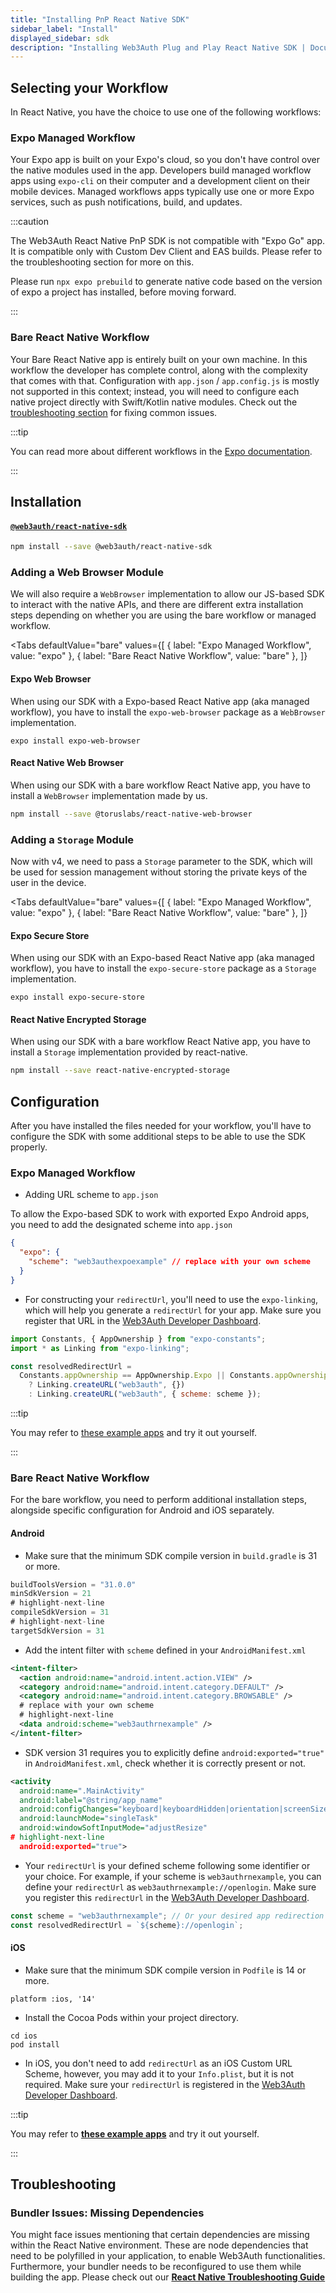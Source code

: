 ```yaml
---
title: "Installing PnP React Native SDK"
sidebar_label: "Install"
displayed_sidebar: sdk
description: "Installing Web3Auth Plug and Play React Native SDK | Documentation - Web3Auth"
---
```



## Selecting your Workflow

In React Native, you have the choice to use one of the following workflows:

### Expo Managed Workflow

Your Expo app is built on your Expo's cloud, so you don't have control over the native modules used in the app. Developers build managed workflow apps
using `expo-cli` on their computer and a development client on their mobile devices. Managed workflows apps typically use one or more Expo services,
such as push notifications, build, and updates.

:::caution

The Web3Auth React Native PnP SDK is not compatible with "Expo Go" app. It is compatible only with Custom Dev Client and EAS builds. Please refer to
the troubleshooting section for more on this.

Please run `npx expo prebuild` to generate native code based on the version of expo a project has installed, before moving forward.

:::

### Bare React Native Workflow

Your Bare React Native app is entirely built on your own machine. In this workflow the developer has complete control, along with the complexity that
comes with that. Configuration with `app.json` / `app.config.js` is mostly not supported in this context; instead, you will need to configure each
native project directly with Swift/Kotlin native modules. Check out the [troubleshooting section](/docs/sdk/pnp/react-native/install#troubleshooting)
for fixing common issues.

:::tip

You can read more about different workflows in the [Expo documentation](https://docs.expo.dev/archive/managed-vs-bare/).

:::

## Installation

#### [`@web3auth/react-native-sdk`](https://github.com/web3auth/web3auth-react-native-sdk)

```bash npm2yarn
npm install --save @web3auth/react-native-sdk
```

### Adding a Web Browser Module

We will also require a `WebBrowser` implementation to allow our JS-based SDK to interact with the native APIs, and there are different extra
installation steps depending on whether you are using the bare workflow or managed workflow.

<Tabs
  defaultValue="bare"
  values={[
    { label: "Expo Managed Workflow", value: "expo" },
    { label: "Bare React Native Workflow", value: "bare" },
  ]}
>

<TabItem value="expo">

#### Expo Web Browser

When using our SDK with a Expo-based React Native app (aka managed workflow), you have to install the `expo-web-browser` package as a `WebBrowser`
implementation.

```shell
expo install expo-web-browser
```

</TabItem>

<TabItem value="bare">

#### React Native Web Browser

When using our SDK with a bare workflow React Native app, you have to install a `WebBrowser` implementation made by us.

```bash npm2yarn
npm install --save @toruslabs/react-native-web-browser
```

</TabItem>
</Tabs>

### Adding a `Storage` Module

Now with v4, we need to pass a `Storage` parameter to the SDK, which will be used for session management without storing the private keys of the user
in the device.

<Tabs
  defaultValue="bare"
  values={[
    { label: "Expo Managed Workflow", value: "expo" },
    { label: "Bare React Native Workflow", value: "bare" },
  ]}
>

<TabItem value="expo">

#### Expo Secure Store

When using our SDK with an Expo-based React Native app (aka managed workflow), you have to install the `expo-secure-store` package as a `Storage`
implementation.

```shell
expo install expo-secure-store
```

</TabItem>

<TabItem value="bare">

#### React Native Encrypted Storage

When using our SDK with a bare workflow React Native app, you have to install a `Storage` implementation provided by react-native.

```bash npm2yarn
npm install --save react-native-encrypted-storage
```

</TabItem>
</Tabs>

## Configuration

After you have installed the files needed for your workflow, you'll have to configure the SDK with some additional steps to be able to use the SDK
properly.

### Expo Managed Workflow

- Adding URL scheme to `app.json`

To allow the Expo-based SDK to work with exported Expo Android apps, you need to add the designated scheme into `app.json`

```json title="app.json"
{
  "expo": {
    "scheme": "web3authexpoexample" // replace with your own scheme
  }
}
```

- For constructing your `redirectUrl`, you'll need to use the `expo-linking`, which will help you generate a `redirectUrl` for your app. Make sure you
  register that URL in the [Web3Auth Developer Dashboard](https://dashboard.web3auth.io).

```js title="App.js"
import Constants, { AppOwnership } from "expo-constants";
import * as Linking from "expo-linking";

const resolvedRedirectUrl =
  Constants.appOwnership == AppOwnership.Expo || Constants.appOwnership == AppOwnership.Guest
    ? Linking.createURL("web3auth", {})
    : Linking.createURL("web3auth", { scheme: scheme });
```

:::tip

You may refer to [these example apps](/examples?product=Plug+and+Play&sdk=Plug+and+Play+React+Native+SDK) and try it out yourself.

:::

### Bare React Native Workflow

For the bare workflow, you need to perform additional installation steps, alongside specific configuration for Android and iOS separately.

#### Android

- Make sure that the minimum SDK compile version in `build.gradle` is 31 or more.

```gradle title="android/build.gradle"
buildToolsVersion = "31.0.0"
minSdkVersion = 21
# highlight-next-line
compileSdkVersion = 31
# highlight-next-line
targetSdkVersion = 31
```

- Add the intent filter with `scheme` defined in your `AndroidManifest.xml`

```xml title="android/app/src/main/AndroidManifest.xml"
<intent-filter>
  <action android:name="android.intent.action.VIEW" />
  <category android:name="android.intent.category.DEFAULT" />
  <category android:name="android.intent.category.BROWSABLE" />
  # replace with your own scheme
  # highlight-next-line
  <data android:scheme="web3authrnexample" />
</intent-filter>
```

- SDK version 31 requires you to explicitly define `android:exported="true"` in `AndroidManifest.xml`, check whether it is correctly present or not.

```xml title="android/app/src/main/AndroidManifest.xml"
<activity
  android:name=".MainActivity"
  android:label="@string/app_name"
  android:configChanges="keyboard|keyboardHidden|orientation|screenSize|uiMode"
  android:launchMode="singleTask"
  android:windowSoftInputMode="adjustResize"
# highlight-next-line
  android:exported="true">
```

- Your `redirectUrl` is your defined scheme following some identifier or your choice. For example, if your scheme is `web3authrnexample`, you can
  define your `redirectUrl` as `web3authrnexample://openlogin`. Make sure you register this `redirectUrl` in the
  [Web3Auth Developer Dashboard](https://dashboard.web3auth.io).

```js title="App.js"
const scheme = "web3authrnexample"; // Or your desired app redirection scheme
const resolvedRedirectUrl = `${scheme}://openlogin`;
```

#### iOS

- Make sure that the minimum SDK compile version in `Podfile` is 14 or more.

```Podfile title="ios/Podfile"
platform :ios, '14'
```

- Install the Cocoa Pods within your project directory.

```shell
cd ios
pod install
```

- In iOS, you don't need to add `redirectUrl` as an iOS Custom URL Scheme, however, you may add it to your `Info.plist`, but it is not required.
  Make sure your `redirectUrl` is registered in the [Web3Auth Developer Dashboard](https://dashboard.web3auth.io).

:::tip

You may refer to **[these example apps](/examples?product=Plug+and+Play&sdk=Plug+and+Play+React+Native+SDK)** and try it out yourself.

:::

## Troubleshooting

### Bundler Issues: Missing Dependencies

You might face issues mentioning that certain dependencies are missing within the React Native environment. These are node dependencies that need to
be polyfilled in your application, to enable Web3Auth functionalities. Furthermore, your bundler needs to be reconfigured to use them while building
the app. Please check out our **[React Native Troubleshooting Guide](/troubleshooting/metro-issues)**
